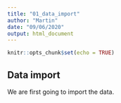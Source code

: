 ```yaml
---
title: "01_data_import"
author: "Martin"
date: "09/06/2020"
output: html_document
---
```


```r
knitr::opts_chunk$set(echo = TRUE)
```

## Data import

We are first going to import the data.
